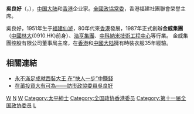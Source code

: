'''吳良好'''{{GBSHK}}{{JP}}（{{lang-en|Ng Leung-ho}}，{{bd|1951年|9月|catIdx=N吳}}），[[中国大陆|中国大陆]]和[[香港|香港]]企业家。[[中国人民政治协商会议全国委员会常务委员会|全國政協常委]]，香港福建社團聯會榮譽主席。

吳良好，1951年生于[[福建省|福建]][[仙游县|仙游]]，80年代來[[香港|香港]]發展，1987年正式創辦'''金威集團'''（[[中國林大|中國林大]](0910.HK)前身）、[[浩亨集團|浩亨集團]]、[[中科納米技術工程中心|中科納米技術工程中心]]等行業。
金威集團控股有限公司董事局主席，在[[香港|香港]]和[[中国大陆|中國大陆]]擁有時裝衣服35年經驗。

==相關連結==
*[http://finance.people.com.cn/BIG5/4337296.html 永不滿足成就西裝大王 在“快人一步”中賺錢]{{Wayback|url=http://finance.people.com.cn/BIG5/4337296.html |date=20091011112054 }}
*[https://web.archive.org/web/20090728053223/http://www.66163.com/fujian_w/news/mzrb1/20020228t/2_7.html 在莆投資大有可為───訪市政協委員吳良好]

[[Category:中國企業家|W]]
[[Category:香港商人|N]]
[[Category:廣東人|W]]
[[Category:太平紳士|Category:太平紳士]]
[[Category:全国政协香港委员|Category:全国政协香港委员]]
[[Category:第十一届全国政协委员|Category:第十一届全国政协委员]]
[[Category:吳姓|L]]